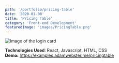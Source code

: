 ```yaml
---
path: '/portfolio/pricing-table'
date: '2020-01-08'
title: 'Pricing Table'
category: 'Front-end Development'
featuredImage: 'images/PricingTable.png'
---
```


![Image of the login card](images/PricingTable.png)

**Technologies Used**: React, Javascript, HTML, CSS<br />
**Demo:** https://examples.adamwebster.me/pricingtable
